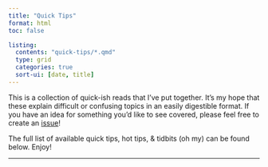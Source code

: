 ```yaml
---
title: "Quick Tips"
format: html
toc: false

listing:
  contents: "quick-tips/*.qmd"
  type: grid
  categories: true
  sort-ui: [date, title]
---
```



This is a collection of quick-ish reads that I've put together. It's my hope that these explain difficult or confusing topics in an easily digestible format. If you have an idea for something you'd like to see covered, please feel free to create an [issue](https://github.com/dvirlar2/dvirlar-quarto-website/issues)!

The full list of available quick tips, hot tips, & tidbits (oh my) can be found below. Enjoy!

---
